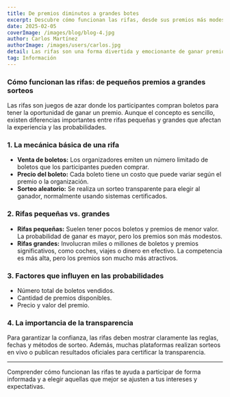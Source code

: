 ---
title: De premios diminutos a grandes botes
excerpt: Descubre cómo funcionan las rifas, desde sus premios más modestos hasta los grandes sorteos que cambian vidas.
date: 2025-02-05  
coverImage: /images/blog/blog-4.jpg
author: Carlos Martínez
authorImage: /images/users/carlos.jpg
detail: Las rifas son una forma divertida y emocionante de ganar premios, pero ¿sabes cómo funcionan realmente? En este artículo te explicamos el proceso y las diferencias entre rifas pequeñas y grandes.
tag: Información
---

### Cómo funcionan las rifas: de pequeños premios a grandes sorteos

Las rifas son juegos de azar donde los participantes compran boletos para tener la oportunidad de ganar un premio. Aunque el concepto es sencillo, existen diferencias importantes entre rifas pequeñas y grandes que afectan la experiencia y las probabilidades.

### 1. La mecánica básica de una rifa

- **Venta de boletos:** Los organizadores emiten un número limitado de boletos que los participantes pueden comprar.  
- **Precio del boleto:** Cada boleto tiene un costo que puede variar según el premio o la organización.  
- **Sorteo aleatorio:** Se realiza un sorteo transparente para elegir al ganador, normalmente usando sistemas certificados.

### 2. Rifas pequeñas vs. grandes

- **Rifas pequeñas:** Suelen tener pocos boletos y premios de menor valor. La probabilidad de ganar es mayor, pero los premios son más modestos.  
- **Rifas grandes:** Involucran miles o millones de boletos y premios significativos, como coches, viajes o dinero en efectivo. La competencia es más alta, pero los premios son mucho más atractivos.

### 3. Factores que influyen en las probabilidades

- Número total de boletos vendidos.  
- Cantidad de premios disponibles.  
- Precio y valor del premio.

### 4. La importancia de la transparencia

Para garantizar la confianza, las rifas deben mostrar claramente las reglas, fechas y métodos de sorteo. Además, muchas plataformas realizan sorteos en vivo o publican resultados oficiales para certificar la transparencia.

---

Comprender cómo funcionan las rifas te ayuda a participar de forma informada y a elegir aquellas que mejor se ajusten a tus intereses y expectativas.

